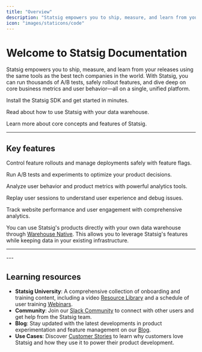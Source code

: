 ```yaml
---
title: "Overview"
description: "Statsig empowers you to ship, measure, and learn from your releases using the same tools as the best tech companies in the world."
icon: "images/staticons/code"
---
```



# Welcome to Statsig Documentation

Statsig empowers you to ship, measure, and learn from your releases using the same tools as the best tech companies in the world. With Statsig, you can run thousands of A/B tests, safely rollout features, and dive deep on core business metrics and user behavior—all on a single, unified platform.

<Columns cols={3}>
  <Card 
    title="SDK Quickstart" 
    icon="flash"
    href="/sdks/quickstart_new">
    Install the Statsig SDK and get started in minutes.
  </Card>
  
  <Card 
    title="Warehouse Native" 
    icon="database"
    href="/statsig-warehouse-native/introduction">
    Read about how to use Statsig with your data warehouse.
  </Card>
  
  <Card 
    title="Intro to Statsig" 
    icon="book-open"
    href="/understanding-platform">
    Learn more about core concepts and features of Statsig.
  </Card>
</Columns>

---

## Key features

<Columns cols={3}>
  <Card 
    title="Feature Flags" 
    icon="flag"
    href="/feature-flags/overview">
    Control feature rollouts and manage deployments safely with feature flags.
  </Card>
  
  <Card 
    title="Experimentation" 
    icon="beaker"
    href="/experiments-plus">
    Run A/B tests and experiments to optimize your product decisions.
  </Card>
  
  <Card 
    title="Product Analytics" 
    icon="chart-line"
    href="/product-analytics/overview">
    Analyze user behavior and product metrics with powerful analytics tools.
  </Card>
  
  <Card 
    title="Session Replay" 
    icon="video"
    href="/session-replay/overview">
    Replay user sessions to understand user experience and debug issues.
  </Card>
  
  <Card 
    title="Web Analytics" 
    icon="chart-bar"
    href="/webanalytics/overview">
    Track website performance and user engagement with comprehensive analytics.
  </Card>
</Columns>

You can use Statsig's products directly with your own data warehouse through [Warehouse Native](/statsig-warehouse-native/introduction). This allows you to leverage Statsig's features while keeping data in your existing infrastructure.

---
<ListOfSDKs/>
---

## Learning resources

- **Statsig University**: A comprehensive collection of onboarding and training content, including a video [Resource Library](https://learn.statsig.com/pages/resource-library) and a schedule of user training [Webinars](https://learn.statsig.com/pages/upcoming-webinars).
- **Community**: Join our [Slack Community](https://statsig.com/slack) to connect with other users and get help from the Statsig team.
- **Blog**: Stay updated with the latest developments in product experimentation and feature management on our [Blog](https://statsig.com/blog).
- **Use Cases**: Discover [Customer Stories](https://statsig.com/customers) to learn why customers love Statsig and how they use it to power their product development.